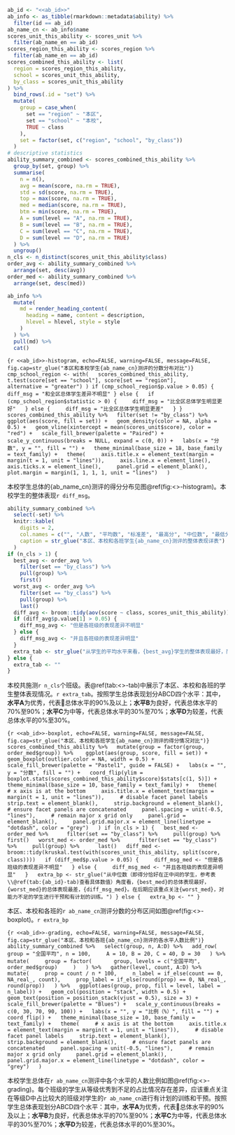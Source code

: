 ```r
ab_id <- "<<ab_id>>"
ab_info <- as_tibble(rmarkdown::metadata$ability) %>% 
  filter(id == ab_id)
ab_name_cn <- ab_info$name
scores_unit_this_ability <- scores_unit %>%
  filter(ab_name_en == ab_id)
scores_region_this_ability <- scores_region %>% 
  filter(ab_name_en == ab_id)
scores_combined_this_ability <- list(
  region = scores_region_this_ability,
  school = scores_unit_this_ability,
  by_class = scores_unit_this_ability
) %>% 
  bind_rows(.id = "set") %>%
  mutate(
    group = case_when(
      set == "region" ~ "本区",
      set == "school" ~ "本校",
      TRUE ~ class
    ),
    set = factor(set, c("region", "school", "by_class"))
  )
# descriptive statistics
ability_summary_combined <- scores_combined_this_ability %>% 
  group_by(set, group) %>%
  summarise(
    n = n(),
    avg = mean(score, na.rm = TRUE),
    std = sd(score, na.rm = TRUE),
    top = max(score, na.rm = TRUE),
    med = median(score, na.rm = TRUE),
    btm = min(score, na.rm = TRUE),
    A = sum(level == "A", na.rm = TRUE),
    B = sum(level == "B", na.rm = TRUE),
    C = sum(level == "C", na.rm = TRUE),
    D = sum(level == "D", na.rm = TRUE)
  ) %>%
  ungroup()
n_cls <- n_distinct(scores_unit_this_ability$class)
order_avg <- ability_summary_combined %>%
  arrange(set, desc(avg))
order_med <- ability_summary_combined %>%
  arrange(set, desc(med))
```

```r
ab_info %>%
  mutate(
    md = render_heading_content(
      heading = name, content = description,
      hlevel = hlevel, style = style
    )
  ) %>% 
  pull(md) %>% 
  cat()
```

```{r <<ab_id>>-histogram, echo=FALSE, warning=FALSE, message=FALSE, fig.cap=str_glue("本区和本校学生{ab_name_cn}测评的分数分布对比")}
cmp_school_region <- with(
  scores_combined_this_ability,
  t.test(score[set == "school"], score[set == "region"], 
         alternative = "greater")
)
if (cmp_school_region$p.value > 0.05) {
  diff_msg = "和全区总体学生差异不明显"
} else {
  if (cmp_school_region$statistic > 0) {
    diff_msg = "比全区总体学生明显更好"
  } else {
    diff_msg = "比全区总体学生明显更差"
  }
}
scores_combined_this_ability %>%
  filter(set != "by_class") %>% 
  ggplot(aes(score, fill = set)) +
  geom_density(color = NA, alpha = 0.5) +
  geom_vline(xintercept = mean(scores_unit$score), color = "red") +
  scale_fill_brewer(palette = "Paired") +
  scale_y_continuous(breaks = NULL, expand = c(0, 0)) +
  labs(x = "分数", y = "", fill = "") +
  theme_minimal(base_size = 18, base_family = text_family) +
  theme(
    axis.title.x = element_text(margin = margin(t = 1, unit = "lines")),
    axis.line.x = element_line(),
    axis.ticks.x = element_line(),
    panel.grid = element_blank(),
    plot.margin = margin(1, 1, 1, 1, unit = "lines")
  )
```

本校学生总体的{ab_name_cn}测评的得分分布见图\@ref(fig:<<ab_id>>-histogram)。本校学生的整体表现`r diff_msg`。

```r
ability_summary_combined %>%
  select(-set) %>%
  knitr::kable(
    digits = 2,
    col.names = c("", "人数", "平均数", "标准差", "最高分", "中位数", "最低分", LETTERS[1:4]),
    caption = str_glue("本区、本校和各班学生{ab_name_cn}测评的整体表现详表")
  )
if (n_cls > 1) {
  best_avg <- order_avg %>% 
    filter(set == "by_class") %>%
    pull(group) %>% 
    first()
  worst_avg <- order_avg %>% 
    filter(set == "by_class") %>%
    pull(group) %>% 
    last()
  diff_avg <- broom::tidy(aov(score ~ class, scores_unit_this_ability))
  if (diff_avg$p.value[1] > 0.05) {
    diff_msg_avg <- "但是各班级的表现差异不明显"
  } else {
    diff_msg_avg <- "并且各班级的表现差异明显"
  }
  extra_tab <- str_glue("从学生的平均水平来看，{best_avg}学生的整体表现最好，而{worst_avg}学生的整体表现最差，{diff_msg_avg}。")
} else {
  extra_tab <- ""
}
```

本校共施测`r n_cls`个班级。表\@ref(tab:<<ab_id>>-tab)中展示了本区、本校和各班的学生整体表现情况。`r extra_tab`。按照学生总体表现划分ABCD四个水平：其中，**水平A**为优秀，代表总体水平的90%及以上；**水平B**为良好，代表总体水平的70%至90%；**水平C**为中等，代表总体水平的30%至70%；**水平D**为较差，代表总体水平的0%至30%。

```{r <<ab_id>>-boxplot, echo=FALSE, warning=FALSE, message=FALSE, fig.cap=str_glue("本区、本校和各班学生{ab_name_cn}测评的得分情况对比")}
scores_combined_this_ability %>%
  mutate(group = factor(group, order_med$group)) %>% 
  ggplot(aes(group, score, fill = set)) +
  geom_boxplot(outlier.color = NA, width = 0.5) +
  scale_fill_brewer(palette = "Pastel1", guide = FALSE) +
  labs(x = "", y = "分数", fill = "") +
  coord_flip(ylim = boxplot.stats(scores_combined_this_ability$score)$stats[c(1, 5)]) +
  theme_minimal(base_size = 10, base_family = text_family) +
  theme(
    # x axis is at the bottom
    axis.title.x = element_text(margin = margin(t = 1, unit = "lines")),
    # disable facet panel labels
    strip.text = element_blank(),
    strip.background = element_blank(),
    # ensure facet panels are concatenated
    panel.spacing = unit(-0.5, "lines"),
    # remain major x grid only
    panel.grid = element_blank(),
    panel.grid.major.x = element_line(linetype = "dotdash", color = "grey")
  )
if (n_cls > 1) {
  best_med <- order_med %>% 
    filter(set == "by_class") %>%
    pull(group) %>% 
    first()
  worst_med <- order_med %>% 
    filter(set == "by_class") %>%
    pull(group) %>% 
    last()
  diff_med <- broom::tidy(kruskal.test(with(scores_unit_this_ability, split(score, class))))
  if (diff_med$p.value > 0.05) {
    diff_msg_med <- "但是各班级的表现差异不明显"
  } else {
    diff_msg_med <- "并且各班级的表现差异明显"
  }
  extra_bp <- str_glue("从中位数（即得分恰好在正中间的学生，参考表\\@ref(tab:{ab_id}-tab)查看具体数值）角度看，{best_med}的总体表现最好，{worst_med}的总体表现最差，{diff_msg_med}。在后期应该重点关注{worst_med}，对能力不足的学生进行干预和有计划的训练。")
} else {
  extra_bp <- ""
}
```

本区、本校和各班的`r ab_name_cn`测评分数的分布区间如图\@ref(fig:<<ab_id>>-boxplot)。`r extra_bp`

```{r <<ab_id>>-grading, echo=FALSE, warning=FALSE, message=FALSE, fig.cap=str_glue("本区、本校和各班{ab_name_cn}测评的各水平人数比例")}
ability_summary_combined %>%
  select(group, n, A:D) %>%
  add_row(
    group = "全国平均", n = 100,
    A = 10, B = 20, C = 40, D = 30
  ) %>%
  mutate(
    group = factor(
      group, levels = c("全国平均", order_med$group)
    )
  ) %>%
  gather(level, count, A:D) %>%
  mutate(
    prop = count / n * 100,
    n_label = if_else(count == 0, NA_real_, count),
    prop_label = if_else(round(prop) == 0, NA_real_, round(prop))
  ) %>%
  ggplot(aes(group, prop, fill = level, label = n_label)) +
  geom_col(position = "stack", width = 0.5) +
  geom_text(position = position_stack(vjust = 0.5), size = 3) +
  scale_fill_brewer(palette = "Blues") +
  scale_y_continuous(breaks = c(0, 30, 70, 90, 100)) +
  labs(x = "", y = "比例（%）", fill = "") +
  coord_flip() +
  theme_minimal(base_size = 10, base_family = text_family) +
  theme(
    # x axis is at the bottom
    axis.title.x = element_text(margin = margin(t = 1, unit = "lines")),
    # disable facet panel labels
    strip.text = element_blank(),
    strip.background = element_blank(),
    # ensure facet panels are concatenated
    panel.spacing = unit(-0.5, "lines"),
    # remain major x grid only
    panel.grid = element_blank(),
    panel.grid.major.x = element_line(linetype = "dotdash", color = "grey")
  )
```

本校学生总体在`r ab_name_cn`测评中各个水平的人数比例如图\@ref(fig:<<ab_id>>-grading)。每个班级的学生从等级优秀到不足的占比情况存在差异，应该重点关注在等级D中占比较大的班级对学生的`r ab_name_cn`进行有计划的训练和干预。按照学生总体表现划分ABCD四个水平：其中，**水平A**为优秀，代表总体水平的90%及以上；**水平B**为良好，代表总体水平的70%至90%；**水平C**为中等，代表总体水平的30%至70%；**水平D**为较差，代表总体水平的0%至30%。

